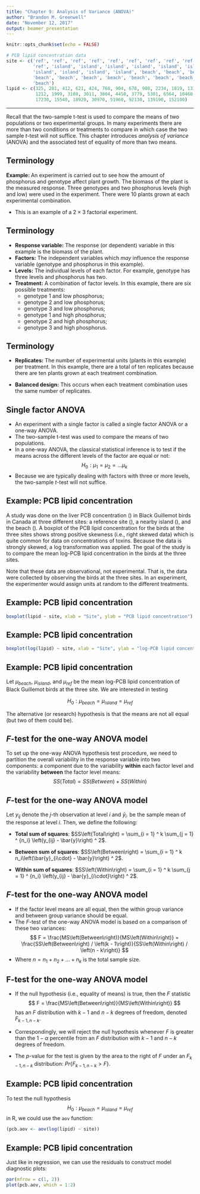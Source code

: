 ```yaml
---
title: "Chapter 9: Analysis of Variance (ANOVA)"
author: "Brandon M. Greenwell"
date: "November 12, 2017"
output: beamer_presentation
---
```


```r
knitr::opts_chunk$set(echo = FALSE)

# PCB lipid concentration data
site <- c('ref', 'ref', 'ref', 'ref', 'ref', 'ref', 'ref', 'ref', 'ref', 'ref',
          'ref', 'island', 'island', 'island', 'island', 'island', 'island',
          'island', 'island', 'island', 'island', 'beach', 'beach', 'beach',
          'beach', 'beach', 'beach', 'beach', 'beach', 'beach', 'beach', 
          'beach')
lipid <- c(325, 281, 412, 621, 424, 768, 904, 678, 908, 2234, 1819, 1315, 1315,
           1212, 1999, 3108, 3011, 3804, 4450, 3779, 5301, 6564, 10460, 10650,
           17230, 15540, 18920, 30970, 51960, 92130, 139190, 152100)
```

----

Recall that the two-sample t-test is used to compare the means of two populations or two experimental groups. In many experiments there are more than two conditions or treatments to compare in which case the two sample *t*-test will not suffice. This chapter introduces *analysis of variance* (ANOVA) and the associated test of equality of more than two means.


## Terminology

**Example: ** An experiment is carried out to see how the amount of phosphorus and genotype affect plant growth. The biomass of the plant is the measured response. Three genotypes and two phosphorus levels (high and low) were used in the experiment. There were 10 plants grown at each experimental combination.

- This is an example of a $2 \times 3$ factorial experiment.


## Terminology

- **Response variable:** The response (or dependent) variable in this example is the biomass of the plant.
- **Factors:** The independent variables which *may* influence the response variable (genotype and phosphorus in this example).
- **Levels:** The individual levels of each factor. For example, genotype has three levels and phosphorus has two.
- **Treatment:** A combination of factor levels. In this example, there are six possible treatments:
    - genotype 1 and low phosphorus;
    - genotype 2 and low phosphorus;
    - genotype 3 and low phosphorus;
    - genotype 1 and high phosphorus;
    - genotype 2 and high phosphorus;
    - genotype 3 and high phosphorus.


## Terminology

- **Replicates:** The number of experimental units (plants in this example) per treatment. In this example, there are a total of ten replicates because there are ten plants grown at each treatment combination.

- **Balanced design:** This occurs when each treatment combination uses the same number of replicates.


## Single factor ANOVA

- An experiment with a single factor is called a single factor ANOVA or a one-way ANOVA.
- The two-sample t-test was used to compare the means of two populations. 
- In a one-way ANOVA, the classical statistical inference is to test if the means across the different levels of the factor are equal or not: 
$$
H_0: \mu_1 = \mu_2 = \dots \mu_k
$$
- Because we are typically dealing with factors with three or more levels, the
two-sample $t$-test will not suffice. 


## Example: PCB lipid concentration

A study was done on the liver PCB concentration (\texttt{lipid}) in Black Guillemot birds in Canada at three different sites: a reference site (\texttt{ref}), a nearby island (\texttt{island}), and the beach (\texttt{beach}). A boxplot of the PCB lipid concentration for the birds at the three sites shows strong positive skewness (i.e., right skewed data) which is quite common for data on concentrations of toxins. Because the data is strongly skewed, a log transformation was applied. The goal of the study is to compare the mean log-PCB lipid concentration in the birds at the three sites.

Note that these data are observational, not experimental. That is, the data were collected by observing the birds at the three sites. In an experiment, the experimenter would assign units at random to the different treatments.


## Example: PCB lipid concentration

```r
boxplot(lipid ~ site, xlab = "Site", ylab = "PCB lipid concentration")
```


## Example: PCB lipid concentration

```r
boxplot(log(lipid) ~ site, xlab = "Site", ylab = "log-PCB lipid concentration")
```


## Example: PCB lipid concentration

Let $\mu_{beach}$, $\mu_{island}$, and $\mu_{ref}$ be the mean log-PCB lipid concentration of Black Guillemot birds at the three site. We are interested in testing

$$
H_0: \mu_{beach} = \mu_{island} = \mu_{ref}
$$

The alternative (or research) hypothesis is that the means are not all equal (but two of them could be).


<!-- ## Example: PCB lipid concentration -->

<!-- - Let $y_{ij}$ be the log-PCB concentration of the $j$-th bird at the $i$-th site. A simple linear model for these data has the form -->
<!-- $$ -->
<!-- y_{ij} = \mu + \alpha_i + \epsilon_{ij}, \quad \epsilon_{ij} \sim N\left(0, \sigma^2\right) -->
<!-- $$ -->
<!-- - Testing for equality of mean in the one-way ANOVA model is equivalent to testing the null hypothesis -->
<!-- $$ -->
<!-- H_0: \alpha_1 = \alpha_2 = \dots \alpha_k = 0 -->
<!-- $$ -->
<!-- - The alternative hypothesis is that at least one of the $\alpha_j$'s is different from zero.  -->


## $F$-test for the one-way ANOVA model

To set up the one-way ANOVA hypothesis test procedure, we need to partition the overall variability in the response variable into two components: a component due to the variability **within** each factor level and the variability **between** the factor level means:
$$
SS\left(Total\right) = SS\left(Between\right) + SS\left(Within\right)
$$


## $F$-test for the one-way ANOVA model

Let $y_{ij}$ denote the $j$-th observation at level $i$ and $\bar{y}_{i\cdot}$ be the sample mean of the response at level $i$. Then, we define the following:

- **Total sum of squares**: $SS\left(Total\right) = \sum_{i = 1} ^ k \sum_{j = 1} ^ {n_i} \left(y_{ij} - \bar{y}\right) ^ 2$.

- **Between sum of squares**: $SS\left(Between\right) = \sum_{i = 1} ^ k n_i\left(\bar{y}_{i\cdot} - \bar{y}\right) ^ 2$.

- **Within sum of squares**: $SS\left(Within\right) = \sum_{i = 1} ^ k \sum_{j = 1} ^ {n_i} \left(y_{ij} - \bar{y}_{i\cdot}\right) ^ 2$.


## $F$-test for the one-way ANOVA model

- If the factor level means are all equal, then the within group variance and between group variance should be equal.
- The $F$-test of the one-way ANOVA model is based on a comparison of these two variances:
$$
F = \frac{MS\left(Between\right)}{MS\left(Within\right)} = \frac{SS\left(Between\right) / \left(k - 1\right)}{SS\left(Within\right) / \left(n - k\right)}
$$
- Where $n = n_1 + n_2 + \dots + n_k$ is the total sample size.


## F-test for the one-way ANOVA model

- If the null hypothesis (i.e., equality of means) is true, then the $F$ statistic
$$
F = \frac{MS\left(Between\right)}{MS\left(Within\right)}
$$
has an $F$ distribution with $k - 1$ and $n - k$ degrees of freedom, denoted $F_{k - 1, n - k}$.

- Correspondingly, we will reject the null hypothesis whenever $F$ is greater than the $1 - \alpha$ percentile from an $F$ distribution with $k - 1$ and $n - k$ degrees of freedom.

- The $p$-value for the test is given by the area to the right of $F$ under an $F_{k-1, n-k}$ distribution: $Pr\left\{F_{k-1, n-k} > F\right\}$.


## Example: PCB lipid concentration

To test the null hypothesis
$$
H_0: \mu_{beach} = \mu_{island} = \mu_{ref}
$$
in R, we could use the `aov` function:
```r
(pcb.aov <- aov(log(lipid) ~ site))
```


## Example: PCB lipid concentration

Just like in regression, we can use the residuals to construct model diagnostic plots:
```r
par(mfrow = c(1, 2))
plot(pcb.aov, which = 1:2)
```
